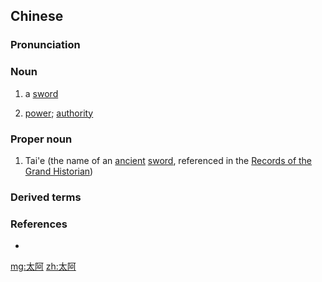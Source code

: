 ==Chinese==
{{zh-forms}}

===Pronunciation===
{{zh-pron
|m=tài'ē
|cat=n,pn
}}

===Noun===
{{zh-noun}}

# {{lb|zh|literary}} a [[sword]]
# {{lb|zh|literary}} [[power]]; [[authority]]

===Proper noun===
{{zh-proper noun}}

# Tai'e (the name of an [[ancient]] [[sword]], referenced in the [[w:Records of the Grand Historian|Records of the Grand Historian]])

===Derived terms===
{{zh-der|太阿倒持}}

===References===
* {{pedialite|太阿|lang=zh}}

[[mg:太阿]]
[[zh:太阿]]